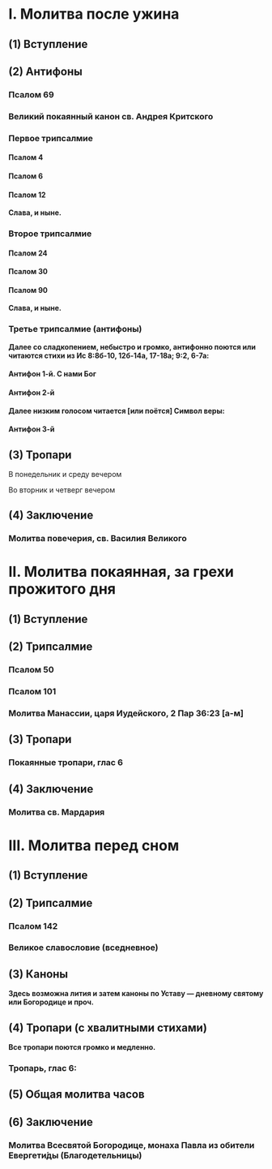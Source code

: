 
# I. Молитва после ужина

## (1) Вступление

<MdxLoader src="Shared/Vozglas" lang={props.lang} />

<MdxLoader src="Shared/SlavaTebe" lang={props.lang} />

<MdxLoader src="Shared/ParaklitChit" lang={props.lang} />

<MdxLoader src="Shared/ObichnoeNachalo" lang={props.lang} />

## (2) Антифоны

### Псалом 69

<MdxLoader src="Shared/Psalm69" lang={props.lang} />

### Великий покаянный канон св. Андрея Критского

### Первое трипсалмие

#### Псалом 4

<MdxLoader src="Shared/Psalm4" lang={props.lang} />

#### Псалом 6

<MdxLoader src="Shared/Psalm6" lang={props.lang} />

#### Псалом 12

<MdxLoader src="Shared/Psalm12" lang={props.lang} />

<MdxLoader src="Shared/AfterTripsalm" lang={props.lang} />

<MdxLoader src="Shared/GospodiPomiluy3" lang={props.lang} />

**Слава, и ныне.**

### Второе трипсалмие

#### Псалом 24

<MdxLoader src="Shared/Psalm24" lang={props.lang} />

#### Псалом 30

<MdxLoader src="Shared/Psalm30" lang={props.lang} />

#### Псалом 90

<MdxLoader src="Shared/Psalm90" lang={props.lang} />

<MdxLoader src="Shared/AfterTripsalm" lang={props.lang} />

<MdxLoader src="Shared/GospodiPomiluy3" lang={props.lang} />

**Слава, и ныне.**

### Третье трипсалмие (антифоны)

**Далее со сладкопением, небыстро и громко, антифонно поются или читаются стихи из Ис 8:8б-10, 12б-14а, 17-18а; 9:2, 6-7а:**

#### Антифон 1-й. С нами Бог

<MdxLoader src="VelikoePovecherie/Antifon1" lang={props.lang} />

#### Антифон 2-й

<MdxLoader src="VelikoePovecherie/Antifon2" lang={props.lang} />

**Далее низким голосом читается [или поётся] Символ веры:**

<MdxLoader src="Shared/SimvolVery" lang={props.lang} />

#### Антифон 3-й

<MdxLoader src="VelikoePovecherie/Antifon3" lang={props.lang} />

## (3) Тропари

<MdxLoader src="Shared/STrisvatogo" lang={props.lang} />

В понедельник и среду вечером

<MdxLoader src="VelikoePovecherie/TropsGlas2" lang={props.lang} />

Во вторник и четверг вечером

<MdxLoader src="VelikoePovecherie/TropsGlas8" lang={props.lang} />

<MdxLoader src="Shared/GospodiPomiluy40" lang={props.lang} />

## (4) Заключение

<MdxLoader src="VelikoePovecherie/Zakluchenie" lang={props.lang} />

### Молитва повечерия, св. Василия Великого

<MdxLoader src="VelikoePovecherie/MolitvaPovecheriya" lang={props.lang} />

# II. Молитва покаянная, за грехи прожитого дня

## (1) Вступление

<MdxLoader src="Shared/Pridite3" lang={props.lang} />

## (2) Трипсалмие

### Псалом 50

<MdxLoader src="Shared/Psalm50" lang={props.lang} />

### Псалом 101

<MdxLoader src="Shared/Psalm101" lang={props.lang} />

### Молитва Манассии, царя Иудейского, 2 Пар 36:23 [а-м]

<MdxLoader src="Shared/MolitvaManassii" lang={props.lang} />

## (3) Тропари

<MdxLoader src="Shared/STrisvatogo" lang={props.lang} />

### Покаянные тропари, глас 6

<MdxLoader src="Shared/PokaiannyeTrops" lang={props.lang} />

<MdxLoader src="Shared/GospodiPomiluy40" lang={props.lang} />

## (4) Заключение

<MdxLoader src="VelikoePovecherie/Zakluchenie" lang={props.lang} />

### Молитва св. Мардария

<MdxLoader src="ThirdHour/Molitva3Chasa" lang={props.lang} />

# III. Молитва перед сном

## (1) Вступление

<MdxLoader src="Shared/Pridite3" lang={props.lang} />

## (2) Трипсалмие

### Псалом 142

<MdxLoader src="Shared/Psalm142" lang={props.lang} />

### Великое славословие (вседневное)

<MdxLoader src="VelikoePovecherie/Slavoslovie" lang={props.lang} />

## (3) Каноны

**Здесь возможна лития и затем каноны по Уставу — дневному святому или Богородице и проч.**

<MdxLoader src="Shared/VoistinuPodobaet" lang={props.lang} />

## (4) Тропари (с хвалитными стихами)

<MdxLoader src="Shared/STrisvatogo" lang={props.lang} />

**Все тропари поются громко и медленно.**

### Тропарь, глас 6:

<MdxLoader src="VelikoePovecherie/TropsHvalit" lang={props.lang} />

<MdxLoader src="Shared/GospodiPomiluy40" lang={props.lang} />

## (5) Общая молитва часов

<MdxLoader src="Shared/MolitvaChasov" lang={props.lang} />

## (6) Заключение

<MdxLoader src="VelikoePovecherie/Zakluchenie2" lang={props.lang} />

<MdxLoader src="Shared/EfremSirin" lang={props.lang} />

<MdxLoader src="Shared/STrisvatogo" lang={props.lang} />

<MdxLoader src="Shared/GospodiPomiluy12" lang={props.lang} />

### Молитва Всесвятой Богородице, монаха Павла из обители Евергети́ды (Благодетельницы)

<MdxLoader src="VelikoePovecherie/MolitvaBogorodice" lang={props.lang} />
